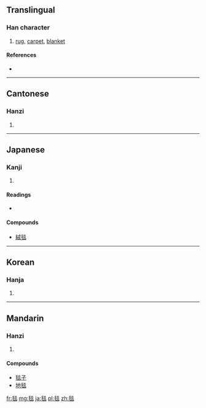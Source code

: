 ==Translingual==

===Han character===
{{Han char|rn=82|rad=毛|as=08|sn=12|four=2971<sub>8</sub>|canj=竹山火火 (HUFF)}}

# [[rug]], [[carpet]], [[blanket]]

====References====
* {{Han ref|kx=0594.050|dkj=16858|dj=0986.050|hdz=32000.160|uh=6BEF|ud=27631|bh=B4E0|bd=46304}}

----

==Cantonese==

===Hanzi===
{{yue-hanzi|jyut=|y=taam2}}

# {{defn|lang=yue|sort=毛08}}

----

==Japanese==

===Kanji===
{{ja-kanji|grade=|rs=毛08}}

# {{defn|lang=ja|sort=毛08}}

====Readings====
* {{ja-readings|on=タン (tan), ダン (dan)|kun=[[けむしろ]] (kemushiro)}}

====Compounds====
* [[絨毯]]

----

==Korean==

===Hanja===
{{ko-hanja|hangeul=[[담]]|eumhun=|rv=dam|mr=tam|y=tam}}

# {{defn|lang=ko|sort=毛08}}

----

==Mandarin==

===Hanzi===
{{cmn-hanzi|pin=[[tǎn]] ([[tan3]])|wg=t'an<sup>3</sup>}}

# {{defn|lang=cmn|sort=毛08}}

====Compounds====
* [[毯子]]
* [[地毯]]

[[fr:毯]]
[[mg:毯]]
[[ja:毯]]
[[pl:毯]]
[[zh:毯]]